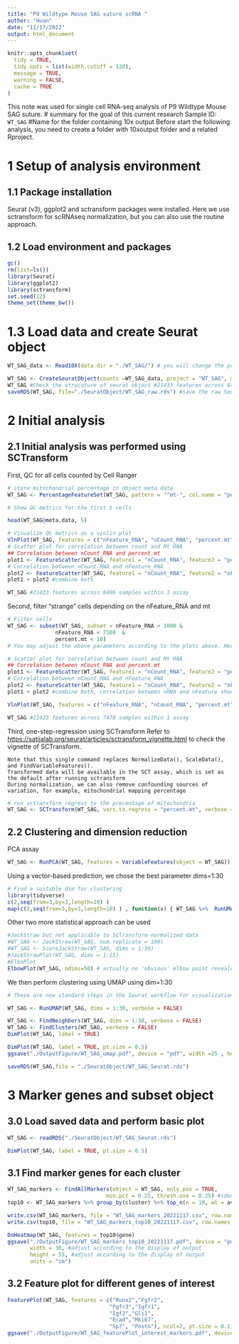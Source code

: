 ```yaml
---
title: "P9 Wildtype Mouse SAG suture scRNA "
author: "Huan"
date: "11/17/2022"
output: html_document
---
```


```r
knitr::opts_chunk$set(
  tidy = TRUE,
  tidy.opts = list(width.cutoff = 120),
  message = TRUE,
  warning = FALSE,
  cache = TRUE
)
```

This note was used for single cell RNA-seq analysis of P9 Wildtype Mouse SAG suture. # summary for the goal of this current research 
Sample ID: `WT_SAG`  #Name for the folder containing 10x output Before start the following analysis, you need to create a folder with 10xoutput folder and a related Rproject.

# 1 Setup of analysis environment

## 1.1 Package installation

Seurat (v3), ggplot2 and sctransform packages were installed. Here we use sctransform for scRNAseq normalization, but you can also use the routine approach.

## 1.2 Load environment and packages

```r
gc()
rm(list=ls())
library(Seurat)
library(ggplot2)
library(sctransform)
set.seed(12)
theme_set(theme_bw())

```

# 1.3 Load data and create Seurat object

```r
WT_SAG_data <- Read10X(data.dir = "./WT_SAG/") # you will change the prefix, ie., WT_SAG_ before data."WT_SAG" is the folder containing 10xOutput.


```

```r
WT_SAG <- CreateSeuratObject(counts =WT_SAG_data, project = "WT_SAG", min.cells = 3, min.features = 200)
WT_SAG #Check the strucuture of seurat object #21433 features across 8496 samples within 1 assay  
saveRDS(WT_SAG, file="./SeuratObject/WT_SAG_raw.rds") #save the raw Seurat object with related prefix.
```

# 2 Initial analysis

## 2.1 Initial analysis was performed using SCTransform

First, QC for all cells counted by Cell Ranger

```r

# store mitochondrial percentage in object meta data
WT_SAG <- PercentageFeatureSet(WT_SAG, pattern = "^mt-", col.name = "percent.mt") # If you are working with Human sample, change ^mt to ^MT.

# Show QC metrics for the first 5 cells

head(WT_SAG@meta.data, 5)

# Visualize QC metrics as a violin plot
VlnPlot(WT_SAG, features = c("nFeature_RNA", "nCount_RNA", "percent.mt"), ncol = 3)
# Scatter plot for correlation between count and Mt RNA
## Correlation between nCount_RNA and percent.mt
plot1 <- FeatureScatter(WT_SAG, feature1 = "nCount_RNA", feature2 = "percent.mt")
# Correlation between nCount_RNA and nFeature_RNA
plot2 <- FeatureScatter(WT_SAG, feature1 = "nCount_RNA", feature2 = "nFeature_RNA")
plot1 + plot2 #combine both

WT_SAG #21433 features across 8496 samples within 1 assay 
```

Second, filter "strange" cells depending on the nFeature_RNA and mt

```r
# Filter cells
WT_SAG <- subset(WT_SAG, subset = nFeature_RNA > 1000 & 
               nFeature_RNA < 7500  &
               percent.mt < 10)
# You may adjust the above parameters according to the plots above. Here we want to remove cells with nFeature_RNA>1000 and less than 7500, mt%<10

# Scatter plot for correlation between count and Mt RNA
## Correlation between nCount_RNA and percent.mt
plot1 <- FeatureScatter(WT_SAG, feature1 = "nCount_RNA", feature2 = "percent.mt")
# Correlation between nCount_RNA and nFeature_RNA
plot2 <- FeatureScatter(WT_SAG, feature1 = "nCount_RNA", feature2 = "nFeature_RNA")
plot1 + plot2 #combine both, correlation between nRNA and nFeature should be more than 0.9

VlnPlot(WT_SAG, features = c("nFeature_RNA", "nCount_RNA", "percent.mt"), ncol = 3)

WT_SAG #21433 features across 7478 samples within 1 assay 
```

Third, one-step-regression using SCTransform Refer to <https://satijalab.org/seurat/articles/sctransform_vignette.html> to check the vignette of SCTransform.

    Note that this single command replaces NormalizeData(), ScaleData(), and FindVariableFeatures().
    Transformed data will be available in the SCT assay, which is set as the default after running sctransform
    During normalization, we can also remove confounding sources of variation, for example, mitochondrial mapping percentage

```r
# run sctransform regress to the precentage of mitochondria
WT_SAG <- SCTransform(WT_SAG, vars.to.regress = "percent.mt", verbose = FALSE)
```

## 2.2 Clustering and dimension reduction

PCA assay

```r
WT_SAG <- RunPCA(WT_SAG, features = VariableFeatures(object = WT_SAG))

```

Using a vector-based prediction, we chose the best parameter dims=1:30

```r
# Find a suitable dim for clustering
library(tidyverse)
c(2,seq(from=3,by=3,length=10) )
map(c(2,seq(from=3,by=3,length=10) ) , function(x) { WT_SAG %>%  RunUMAP(n.neighbors = 50,n.epochs=105,dims = 1:x) %>% DimPlot()}) %>% cowplot::plot_grid(plotlist = .) # dims= 1:30 works best denpending on the "distance"

```

Other two more statistical approach can be used

```r
#JackStraw but not applicable to SCTransform-normalized data
#WT_SAG <- JackStraw(WT_SAG, num.replicate = 100)
#WT_SAG <- ScoreJackStraw(WT_SAG, dims = 1:30)
#JackStrawPlot(WT_SAG, dims = 1:15)
#ElboPlot
ElbowPlot(WT_SAG, ndims=50) # actually no 'obvious' elbow point revealed on the graph, so we go ahead with 1:30 dim
```

We then perform clustering using UMAP using dim=1:30

```r
# These are now standard steps in the Seurat workflow for visualization and clustering

WT_SAG <- RunUMAP(WT_SAG, dims = 1:30, verbose = FALSE)

WT_SAG <- FindNeighbors(WT_SAG, dims = 1:30, verbose = FALSE)
WT_SAG <- FindClusters(WT_SAG, verbose = FALSE)
DimPlot(WT_SAG, label = TRUE)


```

```r
DimPlot(WT_SAG, label = TRUE, pt.size = 0.5)
ggsave("./OutputFigure/WT_SAG_umap.pdf", device = "pdf", width =25 , height =22, units = "cm")
```

```r
saveRDS(WT_SAG,file = "./SeuratObject/WT_SAG_Seurat.rds")
```

# 3 Marker genes and subset object

## 3.0 Load saved data and perform basic plot

```r
WT_SAG <- readRDS("./SeuratObject/WT_SAG_Seurat.rds")

```

```r
DimPlot(WT_SAG, label = TRUE, pt.size = 0.5)

```

## 3.1 Find marker genes for each cluster

```r
WT_SAG_markers <- FindAllMarkers(object = WT_SAG, only.pos = TRUE, 
                               min.pct = 0.25, thresh.use = 0.25) #identify positive marker genes 
top10 <- WT_SAG_markers %>% group_by(cluster) %>% top_n(n = 10, wt = avg_log2FC)

write.csv(WT_SAG_markers, file = "WT_SAG_markers_20221117.csv", row.names = FALSE) #adjust name accordingly
write.csv(top10, file = "WT_SAG_markers_top10_20221117.csv", row.names = FALSE) #adjust name accordingly

DoHeatmap(WT_SAG, features = top10$gene)
ggsave("./OutputFigure/WT_SAG_markers_top10_20221117.pdf", device = "pdf",#adjust name accordingly
       width = 30, #adjust according to the display of output
       height = 55, #adjust according to the display of output
       units = "cm")

```

## 3.2 Feature plot for different genes of interest

```r
FeaturePlot(WT_SAG, features = c("Runx2","Fgfr2",
                                "Fgfr3","Igfr1",
                                "Igf2","Gli1",
                                "Ecad","Mki67",
                                "Sp7", "Postn"), ncol=2, pt.size = 0.1)
ggsave("./OutputFigure/WT_SAG_featurePlot_interest_markers.pdf", device = "pdf", width = 20, height =30, units = "cm")
```
